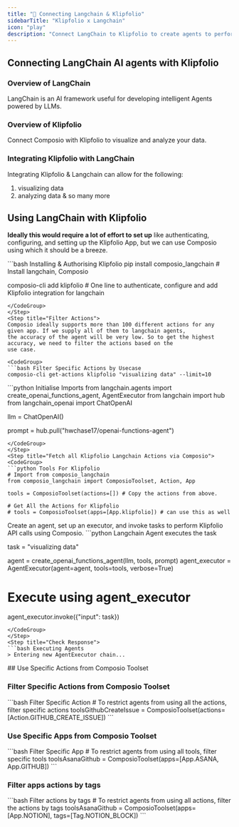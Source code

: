 ```yaml
---
title: "🚀 Connecting Langchain & Klipfolio"
sidebarTitle: "Klipfolio x Langchain"
icon: "play"
description: "Connect LangChain to Klipfolio to create agents to perform tasks using natural language"
---
```


## Connecting LangChain AI agents with Klipfolio

### Overview of LangChain

LangChain is an AI framework useful for developing intelligent Agents powered by LLMs.

### Overview of Klipfolio

Connect Composio with Klipfolio to visualize and analyze your data.

### Integrating Klipfolio with LangChain

Integrating Klipfolio & Langchain can allow for the following:

1. visualizing data
2. analyzing data
& so many more

## Using LangChain with Klipfolio

<Steps>
<Step title="Setting Up the Environment">

**Ideally this would require a lot of effort to set up** like authenticating, configuring, and setting up the Klipfolio App, but we can use Composio using which it should be a breeze.

<CodeGroup>
```bash Installing & Authorising Klipfolio
pip install composio_langchain # Install langchain, Composio 

composio-cli add klipfolio # One line to authenticate, configure and add Klipfolio integration for langchain
```
</CodeGroup>
</Step>
<Step title="Filter Actions">
Composio ideally supports more than 100 different actions for any given app. If we supply all of them to langchain agents, 
the accuracy of the agent will be very low. So to get the highest accuracy, we need to filter the actions based on the 
use case.

<CodeGroup>
```bash Filter Specific Actions by Usecase
composio-cli get-actions klipfolio "visualizing data" --limit=10
```
</CodeGroup>

</Step>
<Step title="Import Base Packages">

<CodeGroup>
```python Initialise Imports
from langchain.agents import create_openai_functions_agent, AgentExecutor
from langchain import hub
from langchain_openai import ChatOpenAI


llm = ChatOpenAI()

prompt = hub.pull("hwchase17/openai-functions-agent")
```
</CodeGroup>
</Step>
<Step title="Fetch all Klipfolio Langchain Actions via Composio">
<CodeGroup>
```python Tools For Klipfolio
# Import from composio_langchain
from composio_langchain import ComposioToolset, Action, App

tools = ComposioToolset(actions=[]) # Copy the actions from above. 

# Get All the Actions for Klipfolio
# tools = ComposioToolset(apps=[App.klipfolio]) # can use this as well
```
</CodeGroup>
</Step>
<Step title="Execute the Agent">
Create an agent, set up an executor, and invoke tasks to perform Klipfolio API calls using Composio. 
<CodeGroup>
```python Langchain Agent executes the task

task = "visualizing data"

agent = create_openai_functions_agent(llm, tools, prompt)
agent_executor = AgentExecutor(agent=agent, tools=tools, verbose=True)

# Execute using agent_executor
agent_executor.invoke({"input": task})
```
</CodeGroup>
</Step>
<Step title="Check Response">
```bash Executing Agents
> Entering new AgentExecutor chain...
```
</Step>
</Steps>
## Use Specific Actions from Composio Toolset

### Filter Specific Actions from Composio Toolset

<CodeGroup>
```bash Filter Specific Action
# To restrict agents from using all the actions, filter specific actions
toolsGithubCreateIssue = ComposioToolset(actions=[Action.GITHUB_CREATE_ISSUE])
```
</CodeGroup>

### Use Specific Apps from Composio Toolset
<CodeGroup>
```bash Filter Specific App
# To restrict agents from using all tools, filter specific tools
toolsAsanaGithub = ComposioToolset(apps=[App.ASANA, App.GITHUB])
```
</CodeGroup>

### Filter apps actions by tags 
<CodeGroup>
```bash Filter actions by tags
# To restrict agents from using all actions, filter the actions by tags
toolsAsanaGithub = ComposioToolset(apps=[App.NOTION], tags=[Tag.NOTION_BLOCK])
```
</CodeGroup>

